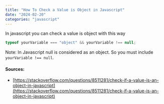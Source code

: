 ```yaml
---
title: "How To Check a Value is Object in Javascript"
date: "2024-02-20"
categories: "javascript"
---
```


In javascript you can check a value is object with this way

```javascript
typeof yourVariable === "object" && yourVariable !== null;
```

Note: In Javascript null is considered as an object. So you must include `yourVariable !== null`.

#### Sources:

- [https://stackoverflow.com/questions/8511281/check-if-a-value-is-an-object-in-javascript](https://stackoverflow.com/questions/8511281/check-if-a-value-is-an-object-in-javascript)
